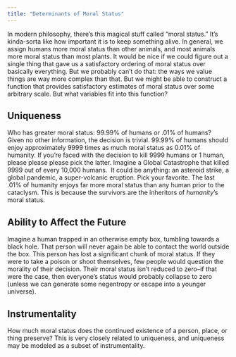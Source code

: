 ```yaml
---
title: "Determinants of Moral Status"
---
```


In modern philosophy, there's this magical stuff called "moral status." It's kinda-sorta like how important it is to keep something alive. In general, we assign humans more moral status than other animals, and most animals more moral status than most plants. It would be nice if we could figure out a single thing that gave us a satisfactory ordering of moral status over basically everything. But we probably can't do that: the ways we value things are way more complex than that. But we might be able to construct a function that provides satisfactory estimates of moral status over some arbitrary scale. But what variables fit into this function?

## Uniqueness

Who has greater moral status: 99.99% of humans or .01% of humans? Given no other information, the decision is trivial. 99.99% of humans should enjoy approximately 9999 times as much moral status as 0.01% of humanity. If you're faced with the decision to kill 9999 humans or 1 human, please please please pick the latter. Imagine a Global Catastrophe that killed 9999 out of every 10,000 humans.  It could be anything: an asteroid strike, a global pandemic, a super-volcanic eruption. Pick your favorite. The last .01% of humanity enjoys far more moral status than any human prior to the cataclysm. This is because the survivors are the inheritors of _humanity_'s moral status.

## Ability to Affect the Future

Imagine a human trapped in an otherwise empty box, tumbling towards a black hole. That person will never again be able to contact the world outside the box. This person has lost a significant chunk of moral status. If they were to take a poison or shoot themselves, few people would question the morality of their decision. Their moral status isn't reduced to zero--if that were the case, then everyone's status would probably collapse to zero (unless we can generate some negentropy or escape into a younger universe).

## Instrumentality

How much moral status does the continued existence of a person, place, or thing preserve? This is very closely related to uniqueness, and uniqueness may be modeled as a subset of instrumentality.
